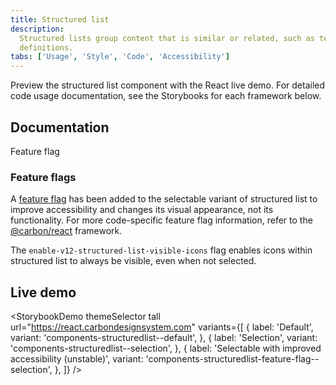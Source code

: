 ```yaml
---
title: Structured list
description:
  Structured lists group content that is similar or related, such as terms and
  definitions.
tabs: ['Usage', 'Style', 'Code', 'Accessibility']
---
```



<PageDescription>

Preview the structured list component with the React live demo. For detailed
code usage documentation, see the Storybooks for each framework below.

</PageDescription>

## Documentation

<Row className="resource-card-group">
<Column colLg={4} colMd={4} noGutterSm>
  <ResourceCard
    subTitle="React"
    href="https://react.carbondesignsystem.com/?path=/story/components-structuredlist--default"
    >

<MdxIcon name="react" />
<Tag type="blue">Feature flag</Tag>

  </ResourceCard>
</Column>
<Column colLg={4} colMd={4} noGutterSm>
  <ResourceCard
      subTitle="Web Components"
      href="https://web-components.carbondesignsystem.com/?path=/story/components-structured-list--default"
      >

<MdxIcon name="webcomponents" />

  </ResourceCard>
</Column>
<Column colLg={4} colMd={4} noGutterSm>
  <ResourceCard
      subTitle="Angular (Community)"
      href="https://angular.carbondesignsystem.com/?path=/story/components-structured-list--basic"
      >

<MdxIcon name="angular" />

  </ResourceCard>
</Column>
<Column colLg={4} colMd={4} noGutterSm>
  <ResourceCard
      subTitle="Vue (Community)"
      href="http://vue.carbondesignsystem.com/?path=/story/components-cvstructuredlist--default"
      >

<MdxIcon name="vue" />

  </ResourceCard>
</Column>
</Row>

### Feature flags

A [feature flag](/components/overview/feature-flags/) has been added to the
selectable variant of structured list to improve accessibility and changes its
visual appearance, not its functionality. For more code-specific feature flag
information, refer to the
[@carbon/react](https://react.carbondesignsystem.com/?path=/docs/components-structuredlist-feature-flag--flag-details)
framework.

The `enable-v12-structured-list-visible-icons` flag enables icons within
structured list to always be visible, even when not selected.

## Live demo

<StorybookDemo
  themeSelector
  tall
  url="https://react.carbondesignsystem.com"
  variants={[
    {
      label: 'Default',
      variant: 'components-structuredlist--default',
    },
    {
      label: 'Selection',
      variant: 'components-structuredlist--selection',
    },
    {
      label: 'Selectable with improved accessibility (unstable)',
      variant: 'components-structuredlist-feature-flag--selection',
    },
  ]}
/>
